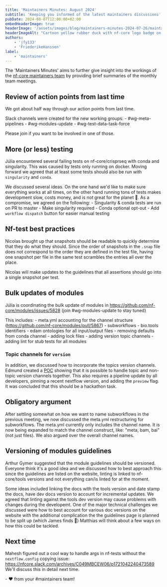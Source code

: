 ```yaml
---
title: 'Maintainers Minutes: August 2024'
subtitle: 'Keeping you informed of the latest maintainers discussions'
pubDate: 2024-08-07T12:00:00+02:00
embedHeaderImage: true
headerImage: '/assets/images/blog/maintainers-minutes-2024-07-26/maintainers-duck.png'
headerImageAlt: "Cartoon yellow rubber duck with nf-core logo badge on it's body with the nf-core logo."
authors:
    - 'jfy133'
    - 'FriederikeHanssen'
label:
    - 'maintainers'
---
```


The 'Maintainers Minutes' aims to further give insight into the workings of the [nf-core maintainers team](/governance#maintainers)
by providing brief summaries of the monthly team meetings.

## Review of action points from last time

We got about half way through our action points from last time.

Slack channels were created for the new working groups: - #wg-meta-pipelines - #wg-modules-update - #wg-test-data-task-force

Please join if you want to be involved in one of those.

## More (or less) testing

Júlia encountered several failing tests on nf-core/crisprseq with conda and singularity. This was caused by tests only running
on docker. Moving forward we agreed that at least some tests should also be run
with `singularity` and `conda`.

We discussed several ideas. On the one hand we'd like to make sure everything works at all times, on the other hand running tons of tests
makes development slow, costs money, and is not great for the planet 🌳. As a compromise, we agreed on the following: - Singularity & conda tests are run on PR to master - Make singularity required - Conda optional opt-out - Add `workflow dispatch` button for easier manual testing

## Nf-test best practices

Nicolas brought up that snapshots should be readable to quickly determine that they do what they should. Since the order of snapshots in the `.snap` file
does not correspond to the order they are defined in the test file, having one snapshot per file in the same test
scrambles the entries all over the place.

Nicolas will make updates to the guidelines that all assertions should go into a single snapshot per test.

## Bulk updates of modules

Júlia is coordinating the bulk update of modules in https://github.com/nf-core/modules/issues/5828 (join #wg-modules-update to stay tuned)

This includes: - meta.yml accounting for the channel structure (https://github.com/nf-core/modules/pull/5867) - subworkflows - bio.tools identifiers - edam ontologies for all input/output files - removing defaults from conda channel - adding lock files - adding version topic channels - adding lint for stub tests for all modules

### Topic channels for `version`

In addition, we discussed how to incorporate the topics version channels. Edmund created a [POC](https://github.com/nf-core/nascent/pull/150) showing that
it is possible to handle topic and non-topic version channels together.
This also requires a pipeline update by all developers, pinning a recent nextflow version, and adding the `preview` flag.
It was concluded that this should be a hackathon task.

## Obligatory argument

After settling somewhat on how we want to name subworkflows in the previous meeting, we now discussed the meta.yml restructuring for subworkflows.
The meta.yml currently only includes the channel name. It is now being expanded to match the channel construct, like: "meta, bam, bai" (not just files).
We also argued over the overall channel names.

## Versioning of modules guidelines

Arthur Gymer suggested that the module guidelines should be versioned.
Everyone think it's a good idea and we discussed how to best approach this since the guidelines are listed on the website, linting is linked to nf-core/tools versions
and not everything can/is linted for at the moment.

Some ideas included linking the docs with the tools version and date stamp the docs, have dev docs version to account for incremental updates. We agreed that linting against the tools dev version may cause
problems with changes during the developemt.
One of the major technical challenges we discussed were how to best account for various doc versions on the website with the additional complication the the guidelines page is planned to be split up (which James finds 🤢)
Matthias will think about a few ways on how this could be tackled.

## Next time

Mahesh figured out a cool way to handle args in nf-tests without the `nextflow.config` copying issue: https://nfcore.slack.com/archives/C049MBCEW06/p1721042240473589
We'll discuss this in detail next time.

\- :heart: from your #maintainers team!
